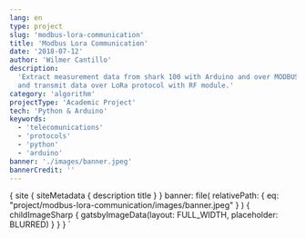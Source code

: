 ```yaml
---
lang: en
type: project
slug: 'modbus-lora-communication'
title: 'Modbus Lora Communication'
date: '2018-07-12'
author: 'Wilmer Cantillo'
description:
  'Extract measurement data from shark 100 with Arduino and over MODBUS protocol
  and transmit data over LoRa protocol with RF module.'
category: 'algorithm'
projectType: 'Academic Project'
tech: 'Python & Arduino'
keywords:
  - 'telecomunications'
  - 'protocols'
  - 'python'
  - 'arduino'
banner: './images/banner.jpeg'
bannerCredit: ''
---
```


  {
    site {
      siteMetadata {
        description
        title
      }
    }
    banner: file(
      relativePath: {
        eq: "project/modbus-lora-communication/images/banner.jpeg"
      }
    ) {
      childImageSharp {
        gatsbyImageData(layout: FULL_WIDTH, placeholder: BLURRED)
      }
    }
  }
`
